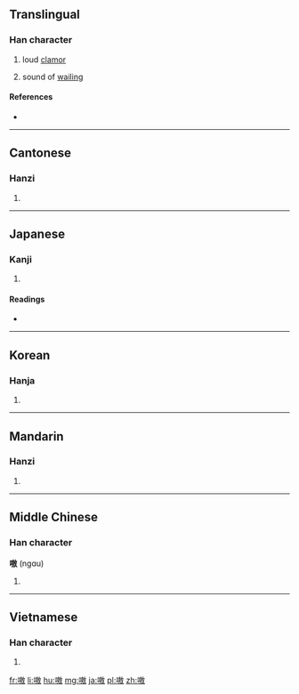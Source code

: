 ==Translingual==
{{Han etyl}}

===Han character===
{{Han char|rn=30|rad=口|as=11|sn=14|four=6804<sub>0</sub>|canj=口土尸大 (RGSK), 口手尸大 (RQSK)|ids=⿰[[口]][[敖]]}}

# loud [[clamor]]
# {{context|onomatopoeia|lang=cmn}} sound of [[wail]]ing

====References====
* {{Han ref|kx=0204.150|dkj=04142|dj=0426.350|hdz=10664.040|uh=55F7|ud=22007|bh=B9C8|bd=47560}}

----

==Cantonese==

===Hanzi===
{{yue-hanzi|jyut=[[ngou1]], [[ngou4]]|y=ngou1, ngou4}}

# {{defn|lang=yue|sort=口11}}

----

==Japanese==

===Kanji===
{{ja-kanji|grade=|rs=口11}}

# {{defn|lang=ja|sort=口11}}

====Readings====
* {{ja-readings|on=[[ごう]] (gō)|kun=[[かまびすし]] (kamabisushi)}}

----

==Korean==

===Hanja===
{{ko-hanja|hangeul=오|rv=o|mr=o}}

# {{defn|lang=ko|sort=口11}}

----

==Mandarin==

===Hanzi===
{{cmn-hanzi|pin=[[áo]] ([[ao2]])|wg=ao<sup>2</sup>}}

# {{defn|lang=cmn|sort=口11}}

----

==Middle Chinese==

===Han character===
'''嗷''' (ngɑu)<!--note: the vowel "ɑ" is an IPA symbol, and, as such, is different from the vowel "a"-->

# {{defn|lang=ltc}}

----

==Vietnamese==

===Han character===
{{vi-hantu|[[ngao]], [[ngào]], [[ngoao]]|rs=口11}}

# {{defn|lang=vi}}

[[fr:嗷]]
[[li:嗷]]
[[hu:嗷]]
[[mg:嗷]]
[[ja:嗷]]
[[pl:嗷]]
[[zh:嗷]]